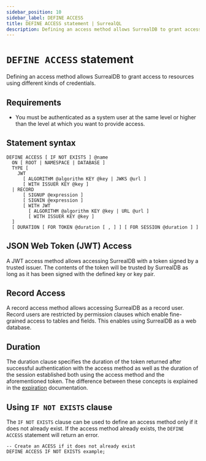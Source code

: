 ```yaml
---
sidebar_position: 10
sidebar_label: DEFINE ACCESS
title: DEFINE ACCESS statement | SurrealQL
description: Defining an access method allows SurrealDB to grant access to resources using different kinds of credentials.
---
```


# `DEFINE ACCESS` statement

Defining an access method allows SurrealDB to grant access to resources using different kinds of credentials.

## Requirements

- You must be authenticated as a system user at the same level or higher than the level at which you want to provide access.

## Statement syntax

```surql title="SurrealQL Syntax"
DEFINE ACCESS [ IF NOT EXISTS ] @name
  ON [ ROOT | NAMESPACE | DATABASE ]
  TYPE [
    JWT
      [ ALGORITHM @algorithm KEY @key | JWKS @url ]
      [ WITH ISSUER KEY @key ]
  | RECORD
      [ SIGNUP @expression ]
      [ SIGNIN @expression ]
      [ WITH JWT
        [ ALGORITHM @algorithm KEY @key | URL @url ]
        [ WITH ISSUER KEY @key ]
  ]
  [ DURATION [ FOR TOKEN @duration [ , ] ] [ FOR SESSION @duration ] ]
```

## JSON Web Token (JWT) Access

A JWT access method allows accessing SurrealDB with a token signed by a trusted issuer. The contents of the token will be trusted by SurrealDB as long as it has been signed with the defined key or key pair. 

## Record Access

A record access method allows accessing SurrealDB as a record user. Record users are restricted by permission clauses which enable fine-grained access to tables and fields. This enables using SurrealDB as a web database.

## Duration

The duration clause specifies the duration of the token returned after successful authentication with the access method as well as the duration of the session established both using the access method and the aforementioned token. The difference between these concepts is explained in the [expiration](/docs/surrealdb/2.x/security/authentication#expiration) documentation.

## Using `IF NOT EXISTS` clause

The `IF NOT EXISTS` clause can be used to define an access method only if it does not already exist. If the access method already exists, the `DEFINE ACCESS` statement will return an error.

```surql
-- Create an ACESS if it does not already exist
DEFINE ACCESS IF NOT EXISTS example;
```
